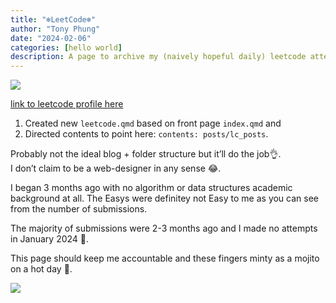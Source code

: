 ```yaml
---
title: "❄️LeetCode❄️"
author: "Tony Phung"
date: "2024-02-06"
categories: [hello world]
description: A page to archive my (naively hopeful daily) leetcode attempts.
---
```


![](leetcode_coming.jpg)

[link to leetcode profile here](https://leetcode.com/tonyjustdevs/)

1. Created new `leetcode.qmd` based on front page `index.qmd` and  
2. Directed contents to point here: `contents: posts/lc_posts`.

Probably not the ideal blog + folder structure but it'll do the job👌.  
I don't claim to be a web-designer in any sense 😂. 

I began 3 months ago with no algorithm or data structures academic background at all. The Easys were definitey not Easy to me as you can see from the number of submissions.

The majority of submissions were 2-3 months ago and I made no attempts in January 2024 👏.

This page should keep me accountable and these fingers minty as a mojito on a hot day 🍹.

![](leet_summary.jpg)
